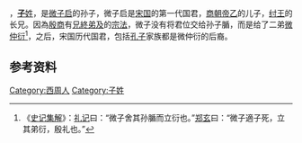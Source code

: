 {{Infobox 先秦人物
|名称= 腯
|图像=
|图说=
|姓=[[子姓|子]]
|氏=
|名=腯
|字=
|别名=
|别字=
|谥号=
|时代=西周时期
|国家=
|身份=宋国公孙
|出生=
|逝世=
|在位=
|父=
|母=
|正妻=
|妾=
|子女= 
|太子=
}}
'''{{Ruby|腯|-{zh-tw:ㄊㄨˊ;zh-cn:tú;zh-hk:dat1}-}}'''，[[子姓|'''子'''姓]]，是[[微子启|微子启]]的孙子，微子启是[[宋国|宋国]]的第一代国君，[[商朝|商朝]][[帝乙|帝乙]]的儿子，[[纣王|纣王]]的长兄。因為[[殷商|殷商]]有[[兄終弟及|兄終弟及]]的[[宗法|宗法]]，微子没有将君位交给孙子腯，而是给了二弟[[微仲衍|微仲衍]]<ref>《[[史记集解|史记集解]]》：[[礼记|礼记]]曰：“微子舍其孙腯而立衍也。”[[郑玄|郑玄]]曰：“微子適子死，立其弟衍，殷礼也。”</ref>，之后，宋国历代国君，包括[[孔子|孔子]]家族都是微仲衍的后裔。

== 参考资料 ==
{{reflist}}

[[Category:西周人|Category:西周人]]
[[Category:子姓|Category:子姓]]